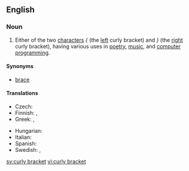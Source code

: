 ==English==

===Noun===
{{en-noun|sg=[[curly]] [[bracket]]}}

# Either of the two [[character]]s ''{'' (the [[left]] curly bracket) and ''}'' (the [[right]] curly bracket), having various uses in [[poetry]], [[music]], and [[computer programming]].

====Synonyms====
* [[brace]]

====Translations====
{{trans-top|character}}
* Czech: {{t-|cs|složená závorka|f}}
* Finnish: {{t-|fi|aaltosulku}}, {{t-|fi|aaltosulkumerkki}}
* Greek: {{t|el|μύστακας|m|sc=Grek}}, {{t|el|άγκιστρο|n|sc=Grek}}
{{trans-mid}}
* Hungarian: {{t|hu|kapcsos zárójel}}
* Italian: {{t|it|parentesi graffa}}
* Spanish: {{t+|es|llave|f}}
* Swedish: {{t|sv|klammerparentes|c}}, {{t|sv|måsvingeparentes|c}}
{{trans-bottom}}

[[sv:curly bracket]]
[[vi:curly bracket]]
